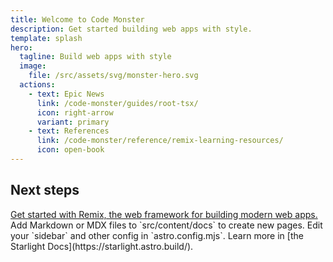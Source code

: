 ```yaml
---
title: Welcome to Code Monster
description: Get started building web apps with style.
template: splash
hero:
  tagline: Build web apps with style
  image:
    file: /src/assets/svg/monster-hero.svg
  actions:
    - text: Epic News
      link: /code-monster/guides/root-tsx/
      icon: right-arrow
      variant: primary
    - text: References
      link: /code-monster/reference/remix-learning-resources/
      icon: open-book
---
```



## Next steps

<CardGrid stagger>
  <a href="https://remix.run/">
    <Card title="Learn Remix" icon="puzzle">
      Get started with Remix, the web framework for building modern web apps.
    </Card>
  </a>
  <Card title="Add new content" icon="add-document">
    Add Markdown or MDX files to `src/content/docs` to create new pages.
  </Card>
  <Card title="Configure your site" icon="setting">
    Edit your `sidebar` and other config in `astro.config.mjs`.
  </Card>
  <Card title="Read the docs" icon="open-book">
    Learn more in [the Starlight Docs](https://starlight.astro.build/).
  </Card>
</CardGrid>
